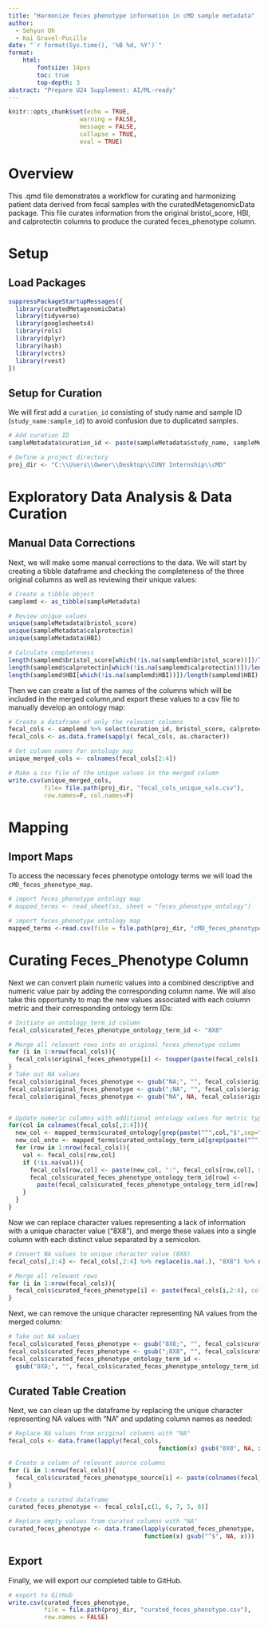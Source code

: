 ---
title: "Harmonize feces phenotype information in cMD sample metadata"
author:
  - Sehyun Oh
  - Kai Gravel-Pucillo
date: "`r format(Sys.time(), '%B %d, %Y')`"
format:
    html:
        fontsize: 14pxs
        toc: true
        top-depth: 3
abstract: "Prepare U24 Supplement: AI/ML-ready"
---

```{r setup, include=FALSE}
knitr::opts_chunk$set(echo = TRUE, 
                    warning = FALSE,
                    message = FALSE,
                    collapse = TRUE,
                    eval = TRUE)
```

# Overview

This .qmd file demonstrates a workflow for curating and harmonizing patient
data derived from fecal samples with the curatedMetagenomicData package.
This file curates information from the original bristol_score, HBI, and 
calprotectin columns to produce the curated feces_phenotype column.

# Setup
## Load Packages

```{r load}
suppressPackageStartupMessages({
  library(curatedMetagenomicData)
  library(tidyverse)
  library(googlesheets4)
  library(rols)
  library(dplyr)
  library(hash)
  library(vctrs)
  library(rvest)
})
```

## Setup for Curation

We will first add a `curation_id` consisting of study name and sample ID (`study_name:sample_id`) to avoid confusion due to duplicated samples.

```{r curation_setup}
# Add curation ID
sampleMetadata$curation_id <- paste(sampleMetadata$study_name, sampleMetadata$sample_id, sep = ":")

# Define a project directory
proj_dir <- "C:\\Users\\Owner\\Desktop\\CUNY Internship\\cMD"
```

# Exploratory Data Analysis & Data Curation

## Manual Data Corrections

Next, we will make some manual corrections to the data.
We will start by creating a tibble dataframe and checking the completeness of 
the three original columns as well as reviewing their unique values:
```{r}
# Create a tibble object 
samplemd <- as_tibble(sampleMetadata)

# Review unique values
unique(sampleMetadata$bristol_score)
unique(sampleMetadata$calprotectin)
unique(sampleMetadata$HBI)

# Calculate completeness
length(samplemd$bristol_score[which(!is.na(samplemd$bristol_score))])/length(samplemd$bristol_score)
length(samplemd$calprotectin[which(!is.na(samplemd$calprotectin))])/length(samplemd$calprotectin)
length(samplemd$HBI[which(!is.na(samplemd$HBI))])/length(samplemd$HBI)
```

Then we can create a list of the names of the columns which will be included in 
the merged column,and export these values to a csv file to manually develop an 
ontology map:
```{r}
# Create a dataframe of only the relevant columns
fecal_cols <- samplemd %>% select(curation_id, bristol_score, calprotectin, HBI)
fecal_cols <- as.data.frame(sapply( fecal_cols, as.character))

# Get column names for ontology map
unique_merged_cols <- colnames(fecal_cols[2:4])

# Make a csv file of the unique values in the merged column
write.csv(unique_merged_cols, 
          file= file.path(proj_dir, "fecal_cols_unique_vals.csv"), 
          row.names=F, col.names=F)
```


# Mapping

## Import Maps

To access the necessary feces phenotype ontology terms we will load the 
`cMD_feces_phenotype_map`.
```{r import_maps, eval=FALSE}
# import feces_phenotype ontology map
# mapped_terms <- read_sheet(ss, sheet = "feces_phenotype_ontology")

# import feces_phenotype ontology map
mapped_terms <-read.csv(file = file.path(proj_dir, "cMD_feces_phenotype_map.csv"), header=T)
```

# Curating Feces_Phenotype Column

Next we can convert plain numeric values into a combined descriptive and numeric 
value pair by adding the corresponding column name. We will also take this 
opportunity to map the new values associated with each column metric and their
corresponding ontology term IDs:
```{r}
# Initiate an ontology_term_id column
fecal_cols$curated_feces_phenotype_ontology_term_id <- "8X8"

# Merge all relevant rows into an original_feces_phenotype column
for (i in 1:nrow(fecal_cols)){
  fecal_cols$original_feces_phenotype[i] <- toupper(paste(fecal_cols[i,2:4], collapse=";"))
}
# Take out NA values
fecal_cols$original_feces_phenotype <- gsub("NA;", "", fecal_cols$original_feces_phenotype)
fecal_cols$original_feces_phenotype <- gsub(";NA", "", fecal_cols$original_feces_phenotype)
fecal_cols$original_feces_phenotype <- gsub("NA", NA, fecal_cols$original_feces_phenotype)


# Update numeric columns with additional ontology values for metric type
for(col in colnames(fecal_cols[,2:4])){
  new_col <- mapped_terms$curated_ontology[grep(paste("^",col,"$",sep=""), mapped_terms$original_value, fixed=F)]
  new_col_onto <- mapped_terms$curated_ontology_term_id[grep(paste("^",col,"$",sep=""), mapped_terms$original_value, fixed=F)]
  for (row in 1:nrow(fecal_cols)){
    val <- fecal_cols[row,col]
    if (!is.na(val)){
      fecal_cols[row,col] <- paste(new_col, ":", fecal_cols[row,col], sep="")
      fecal_cols$curated_feces_phenotype_ontology_term_id[row] <- 
        paste(fecal_cols$curated_feces_phenotype_ontology_term_id[row], new_col_onto, sep=";")
    }
  }
}
```

Now we can replace character values representing a lack of information with a 
unique character value ("8X8"), and merge these values into a single column with 
each distinct value separated by a semicolon.
```{r}
# Convert NA values to unique character value (8X8)
fecal_cols[,2:4] <- fecal_cols[,2:4] %>% replace(is.na(.), "8X8") %>% data.frame()

# Merge all relevant rows
for (i in 1:nrow(fecal_cols)){
  fecal_cols$curated_feces_phenotype[i] <- paste(fecal_cols[i,2:4], collapse=";")
}
```

Next, we can remove the unique character representing NA values from the merged
column:
```{r}
# Take out NA values
fecal_cols$curated_feces_phenotype <- gsub("8X8;", "", fecal_cols$curated_feces_phenotype)
fecal_cols$curated_feces_phenotype <- gsub(";8X8", "", fecal_cols$curated_feces_phenotype)
fecal_cols$curated_feces_phenotype_ontology_term_id <- 
  gsub("8X8;", "", fecal_cols$curated_feces_phenotype_ontology_term_id)
```


## Curated Table Creation

Next, we can clean up the dataframe by replacing the unique character 
representing NA values with "NA" and updating column names as needed:
```{r}
# Replace NA values from original columns with "NA"
fecal_cols <- data.frame(lapply(fecal_cols, 
                                          function(x) gsub("8X8", NA, x)))

# Create a column of relevant source columns
for (i in 1:nrow(fecal_cols)){
  fecal_cols$curated_feces_phenotype_source[i] <- paste(colnames(fecal_cols[,2:4][which(!is.na(fecal_cols[i,2:4]))]), collapse=";")
}

# Create a curated dataframe
curated_feces_phenotype <- fecal_cols[,c(1, 6, 7, 5, 8)]

# Replace empty values from curated columns with "NA"
curated_feces_phenotype <- data.frame(lapply(curated_feces_phenotype, 
                                      function(x) gsub("^$", NA, x)))
```


## Export

Finally, we will export our completed table to GitHub.
```{r export_curated_table, eval=FALSE}
# export to GitHub
write.csv(curated_feces_phenotype, 
          file = file.path(proj_dir, "curated_feces_phenotype.csv"),
          row.names = FALSE)
```